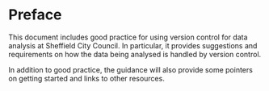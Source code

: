 # Preface {.unnumbered}

This document includes good practice for using version control for data analysis at Sheffield City Council. In particular, it provides suggestions and requirements on how the data being analysed is handled by version control.   

In addition to good practice, the guidance will also provide some pointers on getting started and links to other resources.        
